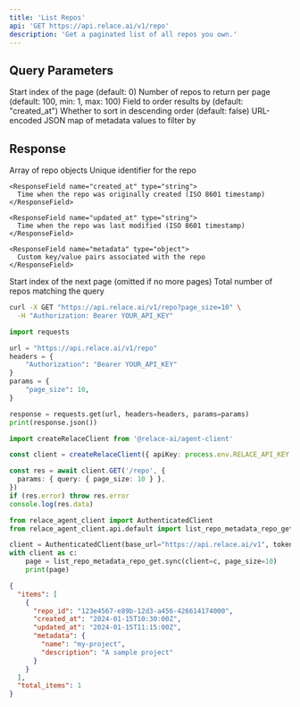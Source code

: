 ```yaml
---
title: 'List Repos'
api: 'GET https://api.relace.ai/v1/repo'
description: 'Get a paginated list of all repos you own.'
---
```


## Query Parameters
<ParamField query="page_start" type="integer">
  Start index of the page (default: 0)
</ParamField>

<ParamField query="page_size" type="integer">
  Number of repos to return per page (default: 100, min: 1, max: 100)
</ParamField>

<ParamField query="order_by" type="string">
  Field to order results by (default: "created_at")
</ParamField>

<ParamField query="order_descending" type="boolean">
  Whether to sort in descending order (default: false)
</ParamField>

<ParamField query="filter_metadata" type="string">
  URL-encoded JSON map of metadata values to filter by
</ParamField>

## Response
<ResponseField name="items" type="array">
  Array of repo objects

  <Expandable title="properties" defaultOpen={false}>
    <ResponseField name="repo_id" type="string">
      Unique identifier for the repo
    </ResponseField>

    <ResponseField name="created_at" type="string">
      Time when the repo was originally created (ISO 8601 timestamp)
    </ResponseField>

    <ResponseField name="updated_at" type="string">
      Time when the repo was last modified (ISO 8601 timestamp)
    </ResponseField>

    <ResponseField name="metadata" type="object">
      Custom key/value pairs associated with the repo
    </ResponseField>
  </Expandable>
</ResponseField>

<ResponseField name="next_page" type="integer">
  Start index of the next page (omitted if no more pages)
</ResponseField>

<ResponseField name="total_items" type="integer">
  Total number of repos matching the query
</ResponseField>

<RequestExample>

```bash cURL
curl -X GET "https://api.relace.ai/v1/repo?page_size=10" \
  -H "Authorization: Bearer YOUR_API_KEY"
```

```python Python
import requests

url = "https://api.relace.ai/v1/repo"
headers = {
    "Authorization": "Bearer YOUR_API_KEY"
}
params = {
    "page_size": 10,
}

response = requests.get(url, headers=headers, params=params)
print(response.json())
```

```ts TypeScript SDK
import createRelaceClient from '@relace-ai/agent-client'

const client = createRelaceClient({ apiKey: process.env.RELACE_API_KEY! })

const res = await client.GET('/repo', {
  params: { query: { page_size: 10 } },
})
if (res.error) throw res.error
console.log(res.data)
```

```python Python SDK
from relace_agent_client import AuthenticatedClient
from relace_agent_client.api.default import list_repo_metadata_repo_get

client = AuthenticatedClient(base_url="https://api.relace.ai/v1", token="YOUR_API_KEY")
with client as c:
    page = list_repo_metadata_repo_get.sync(client=c, page_size=10)
    print(page)
```

</RequestExample>

<ResponseExample>

```json Response
{
  "items": [
    {
      "repo_id": "123e4567-e89b-12d3-a456-426614174000",
      "created_at": "2024-01-15T10:30:00Z",
      "updated_at": "2024-01-15T11:15:00Z",
      "metadata": {
        "name": "my-project",
        "description": "A sample project"
      }
    }
  ],
  "total_items": 1
}
```

</ResponseExample>
